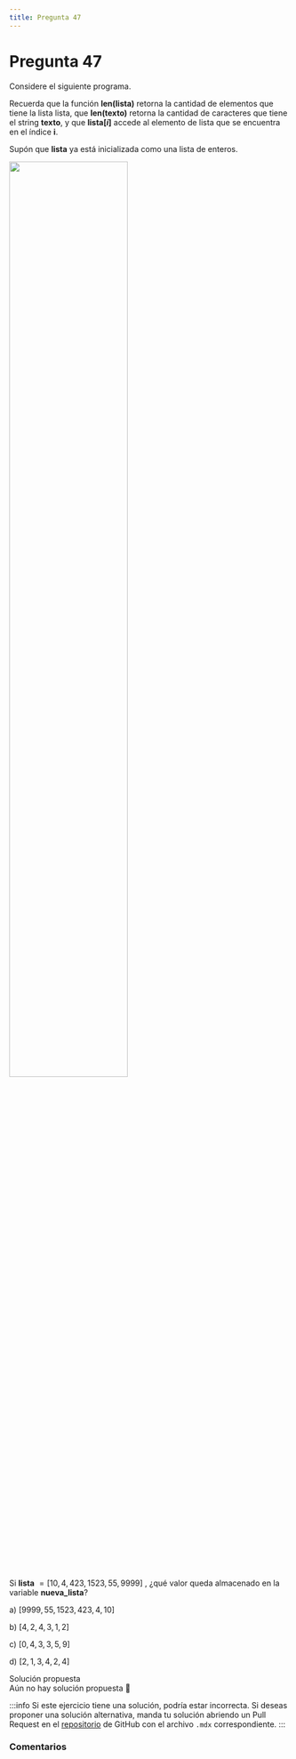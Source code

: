 ```yaml
---
title: Pregunta 47
---
```



# Pregunta 47
Considere el siguiente programa.

Recuerda que la función **len(lista)** retorna la cantidad de elementos que tiene la lista lista,
que **len(texto)** retorna la cantidad de caracteres que tiene el string **texto**, y que **lista$[i]$**
accede al elemento de lista que se encuentra en el índice **i**.

Supón que **lista** ya está inicializada como una lista de enteros.

<Image
  src="engineering/computing/exercises/2025-2/p47/image.png"
  width="65%"
/>

Si **lista** $= [10,4,423,1523,55,9999]$ , ¿qué valor queda almacenado en la variable
**nueva_lista**?

a) $[9999, 55, 1523, 423, 4, 10]$

b) $[4, 2, 4, 3, 1, 2]$

c) $[0, 4, 3, 3, 5, 9]$

d) $[2, 1, 3, 4, 2, 4]$

<MDXDetails>
<summary>Solución propuesta</summary>

<div className="exercise">
Aún no hay solución propuesta 🥲
</div>

:::info
Si este ejercicio tiene una solución, podría estar incorrecta. Si deseas proponer una solución alternativa, manda tu solución abriendo
un Pull Request en el [repositorio](https://github.com/crow-rojas/apuntes-fundamentals/pulls) de GitHub con el archivo
`.mdx` correspondiente.
:::

</MDXDetails>

### Comentarios

<Disqus
  url="https://crow-rojas.github.io/apuntes-fundamentals/docs/mathematics/calculus-1-2-3/exercises/2019-2/p01"
  identifier="docs/mathematics/calculus-1-2-3/exercises/2019-2/p01"
  title="2019-2 Cálculo I, II y III - Pregunta 01"
/>

